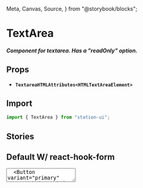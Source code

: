  Meta,
  Canvas,
  Source,
} from "@storybook/blocks";

<Meta title="Components/Inputs/TextArea" />

# TextArea

##### Component for textarea. Has a "readOnly" option.

## Props
- **`TextareaHTMLAttributes<HTMLTextAreaElement>`**

## Import
```jsx
import { TextArea } from "station-ui";
```

## Stories

## Default W/ react-hook-form
<div className="story_with_source_below">
  <Canvas of={TextAreaStories.DefaultWithReactHookForm} />
  <Source code={`
    <form onSubmit={onSubmit}>
  <TextArea
    {...register("tx", { required: true })}
    placeholder={SAMPLE_ENCODED_TX}
    rows={6}
  />
  <Button variant="primary" type="submit">Submit</Button>
</form>
  `} />
</div>

## ReadOnly
<div className="story_with_source_below">
  <Canvas of={TextAreaStories.ReadOnly} />
  <Source code={`
    <TextArea
  readOnly={true}
  value={"page page page page scout page office repair save page situate lion page decrease will page cry page sausage page page issue law page"}
/>
  `} />
</div>

## With InputWrapper Example
<div className="story_with_source_below">
  <Canvas of={TextAreaStories.WithInputWrapperExample} />
  <Source code={`
    <InputWrapper
  label="Textbox label"
  extra={
    <Copy
      copyText={value}
    />
  }
>
  <TextArea
    readOnly={true}
    value={value}
  />
</InputWrapper>
  `} />
</div>

## Object Example
<div className="story_with_source_below">
  <Canvas of={TextAreaStories.ObjectExample} />
  <Source code={`
    <InputWrapper
  label="Textbox label"
>
  <TextArea
    readOnly={true}
    value={
      '{"@type":"/cosmos.bank.v1beta1.MsgSend","amount":[{"amount":"1000000","denom":"uluna"}],"from_address":"terra195lqjqrjdq7mfdzyyfl6ctn8vtkwt43gvyutla","to_address":"terra195lqjqrjdq7mfdzyyfl6ctn8vtkwt43gvyutla"}'
    }
  />
</InputWrapper>
  `} />
</div>

<br />
<br />
<br />
<br />
<br />
<br />
<br />
<br />
<br />
<br />
<br />
<br />
<br />
<br />
<br />
<br />
<br />
<br />
<br />
<br />
<br />

